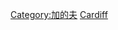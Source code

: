 {{noteTA
|G1=英國地名
}}
{{Commonscat|Buildings in Cardiff}}
{{Portal|建築}}

[[Category:加的夫|Category:加的夫]]
[[Category:威爾斯建築物|Cardiff]]